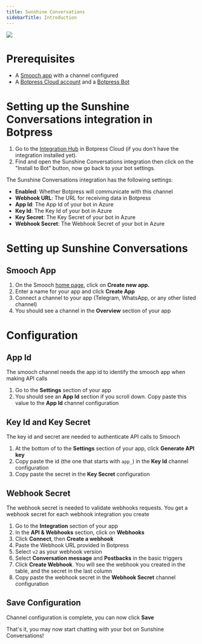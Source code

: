 ```yaml
---
title: Sunshine Conversations
sidebarTitle: Introduction
---
```



<img src="./assets/sunshine-conversations.png" />

# Prerequisites

* A [Smooch app](https://app.smooch.io) with a channel configured
* A [Botpress Cloud account](https://sso.botpress.cloud) and a [Botpress Bot](/learn/get-started/quick-start)

# Setting up the Sunshine Conversations integration in Botpress

1. Go to the [Integration Hub](https://app.botpress.cloud/hub) in Botpress Cloud (if you don't have the integration installed yet).
2. Find and open the Sunshine Conversations integration then click on the "Install to Bot" button, now go back to your bot settings.

The Sunshine Conversations integration has the following settings:

* **Enabled**: Whether Botpress will communicate with this channel
* **Webhook URL**: The URL for receiving data in Botpress
* **App Id**: The App Id of your bot in Azure
* **Key Id**: The Key Id of your bot in Azure
* **Key Secret**: The Key Secret of your bot in Azure
* **Webhook Secret**: The Webhook Secret of your bot in Azure

# Setting up Sunshine Conversations

## Smooch App

1. On the Smooch [home page](https://app.smooch.io/), click on **Create new app.**
2. Enter a name for your app and click **Create App**
3. Connect a channel to your app (Telegram, WhatsApp, or any other listed channel)
4. You should see a channel in the **Overview** section of your app

# Configuration

## App Id

The smooch channel needs the app id to identify the smooch app when making API calls

1. Go to the **Settings** section of your app
2. You should see an **App Id** section if you scroll down. Copy paste this value to the **App Id** channel configuration

## Key Id and Key Secret

The key id and secret are needed to authenticate API calls to Smooch

1. At the bottom of to the **Settings** section of your app, click **Generate API key**
2. Copy paste the id (the one that starts with `app_`) in the **Key Id** channel configuration
3. Copy paste the secret in the **Key Secret** configuration

## Webhook Secret

The webhook secret is needed to validate webhooks requests. You get a webhook secret for each webhook integration you create

1. Go to the **Integration** section of your app
2. In the **API & Webhooks** section, click on **Webhooks**
3. Click **Connect**, then **Create a webhook**
4. Paste the Webhook URL provided in Botpress
5. Select `v2` as your webhook version
6. Select **Conversation message** and **Postbacks** in the basic triggers
7. Click **Create Webhook**. You will see the webhook you created in the table, and the secret in the last column
8. Copy paste the webhook secret in the **Webhook Secret** channel configuration

## Save Configuration

Channel configuration is complete, you can now click **Save**

That's it, you may now start chatting with your bot on Sunshine Conversations!
